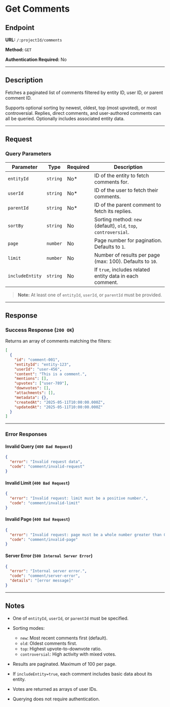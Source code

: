 # Get Comments

## Endpoint

**URL:** `/:projectId/comments`

**Method:** `GET`

**Authentication Required:** No

---

## Description

Fetches a paginated list of comments filtered by entity ID, user ID, or parent comment ID.

Supports optional sorting by newest, oldest, top (most upvoted), or most controversial. Replies, direct comments, and user-authored comments can all be queried. Optionally includes associated entity data.

---

## Request

### Query Parameters

| Parameter       | Type     | Required | Description                                                     |
| --------------- | -------- | -------- | --------------------------------------------------------------- |
| `entityId`      | `string` | No\*     | ID of the entity to fetch comments for.                         |
| `userId`        | `string` | No\*     | ID of the user to fetch their comments.                         |
| `parentId`      | `string` | No\*     | ID of the parent comment to fetch its replies.                  |
| `sortBy`        | `string` | No       | Sorting method: `new` (default), `old`, `top`, `controversial`. |
| `page`          | `number` | No       | Page number for pagination. Defaults to `1`.                    |
| `limit`         | `number` | No       | Number of results per page (max: 100). Defaults to `10`.        |
| `includeEntity` | `string` | No       | If `true`, includes related entity data in each comment.        |

> **Note:** At least one of `entityId`, `userId`, or `parentId` must be provided.

---

## Response

### Success Response (`200 OK`)

Returns an array of comments matching the filters:

```json
[
  {
    "id": "comment-001",
    "entityId": "entity-123",
    "userId": "user-456",
    "content": "This is a comment.",
    "mentions": [],
    "upvotes": ["user-789"],
    "downvotes": [],
    "attachments": [],
    "metadata": {},
    "createdAt": "2025-05-11T10:00:00.000Z",
    "updatedAt": "2025-05-11T10:00:00.000Z"
  }
]
```

---

### Error Responses

#### Invalid Query (`400 Bad Request`)

```json
{
  "error": "Invalid request data",
  "code": "comment/invalid-request"
}
```

#### Invalid Limit (`400 Bad Request`)

```json
{
  "error": "Invalid request: limit must be a positive number.",
  "code": "comment/invalid-limit"
}
```

#### Invalid Page (`400 Bad Request`)

```json
{
  "error": "Invalid request: page must be a whole number greater than 0.",
  "code": "comment/invalid-page"
}
```

#### Server Error (`500 Internal Server Error`)

```json
{
  "error": "Internal server error.",
  "code": "comment/server-error",
  "details": "[error message]"
}
```

---

## Notes

* One of `entityId`, `userId`, or `parentId` must be specified.
* Sorting modes:

  * `new`: Most recent comments first (default).
  * `old`: Oldest comments first.
  * `top`: Highest upvote-to-downvote ratio.
  * `controversial`: High activity with mixed votes.
* Results are paginated. Maximum of 100 per page.
* If `includeEntity=true`, each comment includes basic data about its entity.
* Votes are returned as arrays of user IDs.
* Querying does not require authentication.
